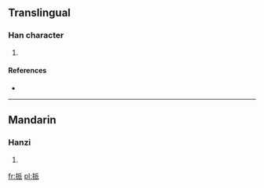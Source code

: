 ==Translingual==

===Han character===
{{Han char|rn=64|rad=手|as=06|sn=9|four=5203<sub>2</sub>|canj=手竹竹女 (QHHV)}}

# {{defn|Han|sort=手06}}

====References====
* {{Han ref|kx=0429.040|dkj=12018|dj=0777.200|hdz=31871.110|uh=6300|ud=25344|bh=CEE0|bd=52960}}

----

==Mandarin==

===Hanzi===
{{cmn-hanzi|pin=[[bò]] ([[bo4]])|wg=po<sup>4</sup>}}

# {{defn|Mandarin|sort=手06}}

[[fr:挀]]
[[pl:挀]]